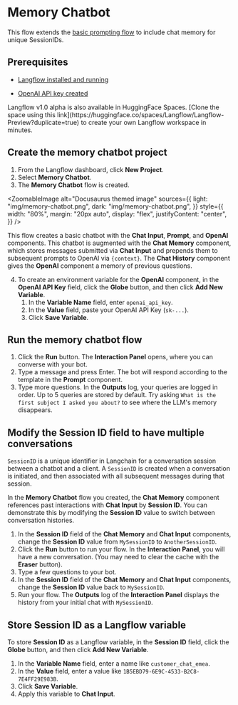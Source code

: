 
# Memory Chatbot

This flow extends the [basic prompting flow](./basic-prompting) to include chat memory for unique SessionIDs.

## Prerequisites

- [Langflow installed and running](../getting-started/install-langflow)

- [OpenAI API key created](https://platform.openai.com)

<Admonition type="info">
  Langflow v1.0 alpha is also available in HuggingFace Spaces. [Clone the space
  using this
  link](https://huggingface.co/spaces/Langflow/Langflow-Preview?duplicate=true)
  to create your own Langflow workspace in minutes.
</Admonition>

## Create the memory chatbot project

1. From the Langflow dashboard, click **New Project**.
2. Select **Memory Chatbot**.
3. The **Memory Chatbot** flow is created.

<ZoomableImage
  alt="Docusaurus themed image"
  sources={{
    light: "img/memory-chatbot.png",
    dark: "img/memory-chatbot.png",
  }}
  style={{
    width: "80%",
    margin: "20px auto",
    display: "flex",
    justifyContent: "center",
  }}
/>

This flow creates a basic chatbot with the **Chat Input**, **Prompt**, and **OpenAI** components.
This chatbot is augmented with the **Chat Memory** component, which stores messages submitted via **Chat Input** and prepends them to subsequent prompts to OpenAI via `{context}`.
The **Chat History** component gives the **OpenAI** component a memory of previous questions.

4. To create an environment variable for the **OpenAI** component, in the **OpenAI API Key** field, click the **Globe** button, and then click **Add New Variable**.
   1. In the **Variable Name** field, enter `openai_api_key`.
   2. In the **Value** field, paste your OpenAI API Key (`sk-...`).
   3. Click **Save Variable**.

## Run the memory chatbot flow

1. Click the **Run** button.
   The **Interaction Panel** opens, where you can converse with your bot.
2. Type a message and press Enter.
   The bot will respond according to the template in the **Prompt** component.
3. Type more questions. In the **Outputs** log, your queries are logged in order. Up to 5 queries are stored by default. Try asking `What is the first subject I asked you about?` to see where the LLM's memory disappears.

## Modify the Session ID field to have multiple conversations

`SessionID` is a unique identifier in Langchain for a conversation session between a chatbot and a client.
A `SessionID` is created when a conversation is initiated, and then associated with all subsequent messages during that session.

In the **Memory Chatbot** flow you created, the **Chat Memory** component references past interactions with **Chat Input** by **Session ID**.
You can demonstrate this by modifying the **Session ID** value to switch between conversation histories.

1. In the **Session ID** field of the **Chat Memory** and **Chat Input** components, change the **Session ID** value from `MySessionID` to `AnotherSessionID`.
2. Click the **Run** button to run your flow.
   In the **Interaction Panel**, you will have a new conversation. (You may need to clear the cache with the **Eraser** button).
3. Type a few questions to your bot.
4. In the **Session ID** field of the **Chat Memory** and **Chat Input** components, change the **Session ID** value back to `MySessionID`.
5. Run your flow.
   The **Outputs** log of the **Interaction Panel** displays the history from your initial chat with `MySessionID`.

## Store Session ID as a Langflow variable

To store **Session ID** as a Langflow variable, in the **Session ID** field, click the **Globe** button, and then click **Add New Variable**.

1. In the **Variable Name** field, enter a name like `customer_chat_emea`.
2. In the **Value** field, enter a value like `1B5EBD79-6E9C-4533-B2C8-7E4FF29E983B`.
3. Click **Save Variable**.
4. Apply this variable to **Chat Input**.